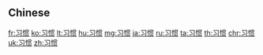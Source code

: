 {{also|習慣}}
==Chinese==
{{zh-see|習慣}}

[[fr:习惯]]
[[ko:习惯]]
[[lt:习惯]]
[[hu:习惯]]
[[mg:习惯]]
[[ja:习惯]]
[[ru:习惯]]
[[ta:习惯]]
[[th:习惯]]
[[chr:习惯]]
[[uk:习惯]]
[[zh:习惯]]